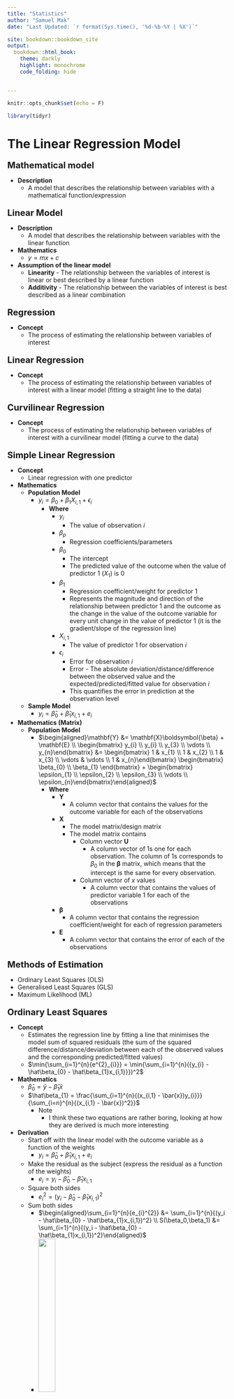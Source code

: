 ```yaml
---
title: "Statistics"
author: "Samuel Mak"
date: "Last Updated: `r format(Sys.time(), '%d-%b-%Y | %X')`"

site: bookdown::bookdown_site
output: 
  bookdown::html_book:
    theme: darkly
    highlight: monochrome
    code_folding: hide


---
```



```r
knitr::opts_chunk$set(echo = F)

```

```r
library(tidyr)
```


# The Linear Regression Model


<p style = "margin-bottom: 0px; font-size: 20px; ">**Mathematical model**</p>

- **Description**
    - A model that describes the relationship between variables with a mathematical function/expression




<p style = "margin-bottom: 0px; font-size: 20px; ">**Linear Model**</p>

- **Description**
    - A model that describes the relationship between variables with the linear function
- **Mathematics** 
    - $y = mx + c$
- **Assumption of the linear model**
    - **Linearity** - The relationship between the variables of interest is linear or best described by a linear function
    - **Additivity** - The relationship between the variables of interest is best described as a linear combination

 
<p style = "margin-bottom: 0px; font-size: 20px; ">**Regression**</p>

- **Concept**
    - The process of estimating the relationship between variables of interest


    
<p style = "margin-bottom: 0px; font-size: 20px; ">**Linear Regression**</p>

- **Concept**
  - The process of estimating the relationship between variables of interest with a linear model (fitting a straight line to the data)
  

<p style = "margin-bottom: 0px; font-size: 20px; ">**Curvilinear Regression**</p>

  - **Concept**
    - The process of estimating the relationship between variables of interest with a curvilinear model (fitting a curve to the data)


<p style = "margin-bottom: 0px; font-size: 20px; ">**Simple Linear Regression**</p>

- **Concept** 
  - Linear regression with one predictor 
- **Mathematics**
  - **Population Model**
    - $y_{i} = \beta_{0} + \beta_{1}X_{i,1} + \epsilon_{i}$
      - **Where**
          - $y_{i}$
            - The value of observation *i*
          - $\beta_{p}$
            - Regression coefficients/parameters
          - $\beta_{0}$ 
            - The intercept
            - The predicted value of the outcome when the value of predictor 1 ($X_{1}$) is 0
          - $\beta_{1}$
            - Regression coefficient/weight for predictor 1
            - Represents the magnitude and direction of the relationship between predictor 1 and the outcome as the change in the value of the outcome variable for every unit change in the value of predictor 1 (it is the gradient/slope of the regression line)
          - $X_{i,1}$ 
            - The value of predictor 1 for observation *i*
          - $\epsilon_{i}$
            - Error for observation *i*
            - Error - The absolute deviation/distance/difference between the observed value and the expected/predicted/fitted value for observation *i*
            - This quantifies the error in prediction at the observation level
  - **Sample Model**
    - $y_{i} = \hat{\beta}_{0} + \hat{\beta}_{1}x_{i,1} + e_{i}$
- **Mathematics (Matrix)**
  - **Population Model**
    - $\begin{aligned}\mathbf{Y} &= \mathbf{X}\boldsymbol{\beta} + \mathbf{E} \\ \begin{bmatrix} y_{i} \\ y_{i} \\ y_{3} \\ \vdots \\ y_{n}\end{bmatrix} &= \begin{bmatrix} 1 & x_{1} \\ 1 & x_{2} \\ 1 & x_{3} \\ \vdots & \vdots \\ 1 & x_{n}\end{bmatrix} \begin{bmatrix} \beta_{0} \\ \beta_{1} \end{bmatrix} + \begin{bmatrix} \epsilon_{1} \\ \epsilon_{2} \\ \epsilon_{3} \\ \vdots \\ \epsilon_{n}\end{bmatrix}\end{aligned}$
      - **Where**
        - $\mathbf{Y}$ 
          - A column vector that contains the values for the outcome variable for each of the observations
        - $\mathbf{X}$
          - The model matrix/design matrix
          - The model matrix contains 
            - Column vector $\mathbf{U}$
              - A column vector of 1s one for each observation. The column of 1s corresponds to $\beta_{0}$ in the $\boldsymbol{\beta}$ matrix, which means that the intercept is the same for every observation.
            - Column vector of *x* values 
              - A column vector that contains the values of predictor variable 1 for each of the observations
        - $\boldsymbol{\beta}$
          - A column vector that contains the regression coefficient/weight for each of regression parameters
        - $\mathbf{E}$
          - A column vector that contains the error of each of the observations
          
          

<p style = "margin-bottom: 0px; font-size: 20px; ">**Methods of Estimation**</p>

- Ordinary Least Squares (OLS)
- Generalised Least Squares (GLS)
- Maximum Likelihood (ML)


<p style = "margin-bottom: 0px; font-size: 20px; ">**Ordinary Least Squares**</p>

- **Concept**
  - Estimates the regression line by fitting a line that minimises the model sum of squared residuals (the sum of the squared difference/distance/deviation between each of the observed values and the corresponding predicted/fitted values)
  - $\min{\sum_{i=1}^{n}{e^{2}_{i}}} = \min{\sum_{i=1}^{n}({y_{i} - \hat\beta_{0} - \hat\beta_{1}x_{i,1}}})^2$
- **Mathematics**
  - $\hat\beta_{0} = \bar{y} - \hat\beta_{1}\bar{x}$
  - $\hat\beta_{1} = \frac{\sum_{i=1}^{n}{(x_{i,1} - \bar{x})y_{i}}}{\sum_{i=n}^{n}{(x_{i,1} - \bar{x})^2}}$
      - Note
        - I think these two equations are rather boring, looking at how they are derived is much more interesting
- **Derivation**
  - Start off with the linear model with the outcome variable as a function of the weights
    - $y_i = \hat\beta_0 + \hat\beta_{1}x_{i,1} + e_i$
  - Make the residual as the subject (express the residual as a function of the weights)
    - $e_i = y_i - \hat\beta_{0} - \hat\beta_{1}x_{i,1}$
  - Square both sides
    - $e_{i}^{2} = (y_i - \hat\beta_{0} - \hat\beta_{1}x_{i,1})^2$
  - Sum both sides 
    - $\begin{aligned}\sum_{i=1}^{n}{e_{i}^{2}} &= \sum_{i=1}^{n}{(y_i - \hat\beta_{0} - \hat\beta_{1}x_{i,1})^2} \\ S(\beta_0,\beta_1) &= \sum_{i=1}^{n}{(y_i - \hat\beta_{0} - \hat\beta_{1}x_{i,1})^2}\end{aligned}$
    - ![](image/ols_1.png){width=30%}
  - Find the values of $\hat\beta_{0}$ and $\hat\beta_{1}$ that minimises $S(\hat\beta_{0}, \hat\beta_{1})$
    - There is a point at which the sum of squared residuals is at the minimum 
    - The $S(\hat\beta_{0}, \hat\beta_{1})$ function is a quadratic and it has a minimum that represents the minimal sum of squared residuals
    - The coordinates of the minimum are the values of $\hat\beta_{0}$ and $\hat\beta_{1}$ that give you the least sum of squared residuals (or minimises $S(\hat\beta_{0}, \hat\beta_{1})$)
    - Hence, find the values of the coordinate of the minimum of the quadratic function
    - To find each of the values of the coordinate of the minimum of the function $S(\hat\beta_{0}, \hat\beta_{1})$, the partial derivatives of the function $S(\hat\beta_{0}, \hat\beta_{1})$ with respect to each of the $\hat\beta$s are set to 0 (because the minimum has a slope of 0)
    - Expression for $\hat\beta_0$
      - $\frac{\partial{S}}{\partial{\hat\beta_{0}}}=-2\sum_{i=1}^{n}{(y_i - \hat\beta_{0} - \hat\beta_{1}x_{i,1})}$
    - Expression for $\hat\beta_1$
      - $\frac{\partial{S}}{\partial{\hat\beta_{1}}}=-2\sum_{i=1}^{n}{x_{i,1}(y_i - \hat\beta_{0} - \hat\beta_{1}x_{i,1})}$
    - Solve the above simultaneous equations
    - Solving the above simultaneous equations would result in 
      - $\hat\beta_{0} = \frac{\sum_{i=1}^{n}{x_{i,1}}\sum_{i=1}^{n}{y_{i}} - \sum_{i=1}^{n}{x_{i,1}}\sum_{i=1}^{n}{x_{i,1}y_{i}}}{n\sum_{i=1}^{n}{x_{i,1}^2}-(\sum_{i=1}^{n}{x_{i,1}})^2}$
      - $\hat\beta_{1} = \frac{n\sum_{i=1}^{n}{x_{i,1}y_i} - \sum_{i=1}^{n}{x_{i,1}}\sum_{i=1}^{n}{y_{i}}}{n\sum_{i=1}^{n}{x_{i,1}^2}-(\sum_{i=1}^{n}{x_{i,1}})^2}$
    - Solving the simultaneous equations would also result in 
      - For $\hat\beta_{0}$
        - $\hat\beta_{0} = \bar{y} - \hat\beta_{1}\bar{x}$
      - For $\hat\beta_{1}$
        - $\hat\beta_{1} = \frac{\sum_{i=1}^{n}{(x_{i,1} - \bar{x})(y_{i} - \bar{y})}}{\sum_{i=n}^{n}{(x_{i,1} - \bar{x})^2}}$
        - $\hat\beta_{1} = \frac{\sum_{i=1}^{n}{(x_{i,1} - \bar{x})y_{i}}}{\sum_{i=n}^{n}{(x_{i,1} - \bar{x})^2}}$
        - $\hat\beta_{1} = \frac{Cov(x,y)}{s_{x}^{2}}$
        - $\hat\beta_{1} = \frac{S_{xx}}{S_{xx}}$
- **Mathematics (Matrix)**
  - $\boldsymbol{\beta} = (\mathbf{X'X)^{-1}X'Y}$
- **Derivation (Matrix)**
  - $S(\boldsymbol{\hat\beta}) = ||\mathbf{u}||^2 = ||\mathbf{Y-\hat{Y}}||^2 = ||\mathbf{Y-X\boldsymbol{\beta}}||^2$
  - *note* - Matrix derivation not complete


<p style = "margin-bottom: 0px; font-size: 20px; ">**Variance of $\beta$**</p>

- Variance of $\beta$
  - **Variance of $\beta_{0}$**
    - **Mathematics** 
      - $\text{Var}(\hat\beta_{0}) = \sigma_{\hat\beta_{0}}^{2} = \frac{\sigma^{2}\sum_{i=1}^{n}{x_{i,1}^2}}{n\sum_{i=1}^{n}{x^{2}_{i,1}}-(\sum_{i=1}^{n}{x_{i,1}})^2}$
      - $\text{SE}_{\hat\beta_{0}} = \sigma_{\hat\beta_{0}} = \sqrt{\frac{\sigma^{2}\sum_{i=1}^{n}{x_{i,1}^2}}{n\sum_{i=1}^{n}{x^{2}_{i,1}}-(\sum_{i=1}^{n}{x_{i,1}})^2}}$
    - **Estimation from the sample**
      - **Description**
        - $\sigma^{2}$ is unknown
        - Since $\sigma^{2}$ is the variance of the population model (the average model sum of squared errors), it is reasonable to use the variance of the sample model ($s^2$) as the estimator 
        - It has been shown that $s^2$ is an unbiased estimator of $\sigma^{2}$
      - **Mathematics**
        - $\hat{\text{Var}(\hat\beta_{0})} = \hat\sigma_{\hat\beta_{0}}^{2} = \frac{s^{2}\sum_{i=1}^{n}{x_{i,1}^2}}{n\sum_{i=1}^{n}{x^{2}_{i,1}}-(\sum_{i=1}^{n}{x_{i,1}})^2}$
        - $\hat{\text{SE}}_{\hat\beta_{0}} = \hat\sigma_{\hat\beta_{0}} = \sqrt{\frac{s^{2}\sum_{i=1}^{n}{x_{i,1}^2}}{n\sum_{i=1}^{n}{x^{2}_{i,1}}-(\sum_{i=1}^{n}{x_{i,1}})^2}}$
  - **Variance of $\beta_{1}$**
    - **Population**
      - **Mathematics** 
        - $\sigma_{\hat\beta_{1}^{2}} = \frac{n\sigma^{2}}{n\sum_{i=1}^{n}{x^{2}_{i,1}}- (\sum_{i=1}^{n}{x_{i,1}})^2}$
        - $\text{Var}(\hat\beta_{1}) = \sigma_{\hat\beta_{1}^{2}} = \frac{n\sigma^{2}}{n\sum_{i=1}^{n}{(x_{i,1} - \bar{x})^2}}$
        - $\text{Var}(\hat\beta_{1}) = \sigma_{\hat\beta_{1}}^{2} = \frac{\sigma^{2}}{\sum_{i=1}^{n}{(x_{i,1} - \bar{x})^2}}$
        - $\text{SE}_{\hat\beta_{1}} = \sigma_{\hat\beta_{1}} = \sqrt{\frac{\sigma^{2}}{\sum_{i=1}^{n}{(x_{i,1} - \bar{x})^2}}}$
    - **Estimation from the sample**
      - **Mathematics**
        - $\hat{\text{Var}(\hat\beta_{1})} = \hat\sigma_{\hat\beta_{1}}^{2} = \frac{s^{2}}{\sum_{i=1}^{n}{(x_{i,1} - \bar{x})^2}}$
        - $\hat{\text{SE}}_{\hat\beta_{1}} = \hat\sigma_{\hat\beta_{1}} = \sqrt{\frac{s^{2}}{\sum_{i=1}^{n}{(x_{i,1} - \bar{x})^2}}}$





<p style = "margin-bottom: 0px; font-size: 20px; ">**Assumptions of the Linear Models**</p>

- Linearity 
- Additivity
- Normality of the sampling distribution
- Uncorrelated errors
- Heteroscedasticity

<p style = "margin-bottom: 0px; font-size: 20px; ">**Linearity**</p>

- **Concept**
  - The relationship between each of the predictor variables and the outcome is linear (or best described as linear)
  - This is the most important assumption of linear models because even if all other assumptions are met, the model is invalid because the description of the process you want to model is wrong 
- **Treatment**
  - Transformation
  - Segmented regression
  - Fit non-linear models 
  
 <p style = "margin-bottom: 0px; font-size: 20px; ">**Additivity**</p>

- **Concept**
  - The combined effect of multiple predictors in a multiple regression is best described as a linear combination of the predictors
  - This, along with linearity, is the most important assumptions of linear models 
- **Treatment**
  - Transformation
  - Segmented regression
  - Fit non-linear models 
   

<p style = "margin-bottom: 0px; font-size: 20px; ">**Uncorrelated Errors**</p>

- **Concept**
  - The errors in the population model are uncorrelated with each other
  - In other words, there is no autocorrelation/serial correlation 
  - The distribution of errors at given value of x is uncorrelated with the distribution of errors at another value of x
  - It is important to note that the errors are not individual errors, they are theoretical distribution of errors given x, in other words, for each vale of x, there is a distribution of errors, and the observed residuals given x you have are sampled from the distribution of errors given the same x (see [this short description on CrossValidated]( https://stats.stackexchange.com/questions/103439/how-to-calculate-the-covariance-between-two-observations-of-the-same-variable))
- **Mathematics**
  - $\text{Cov}(e_{i}, e_{j}) = 0$
- **Mathematics**
  - $\boldsymbol\Phi = \Sigma_{e_{i}e_{j}} = \sigma^{2}\mathbf{I} = \begin{bmatrix} \sigma_{1,1}^{2} & 0 & 0 & \cdots & 0 \\ 0 & \sigma_{2,2}^{2} & 0 & \cdots & 0 \\ 0 & 0 & \sigma_{3,3}^{2} & \cdots & 0 \\ \vdots & \vdots & \vdots & \ddots & \vdots \\ 0 & 0 & 0 & 0 & \sigma_{i,j}^{2} \end{bmatrix}$
    - ***Note***
      - All the off-diagonals are 0s, indicating that all errors are uncorrelated with each other 
      - The variances are unconstrained, hence, they can vary 
- **Effects of correlated errors on OLS estimation**
    - **Biased SE**
      - The standard mathematical expression of the estimate of the variance of the sampling distribution ($\frac{\sigma^{2}}{\sum_{i=1}^{n}{(x_{i,1} - \bar{x})^2}}$) is a biased estimate of the true variance of the sampling distribution 
        - If errors are positively correlated, the standard mathematical expression of the estimate of the variance of the sampling distribution ($\frac{\sigma^{2}}{\sum_{i=1}^{n}{(x_{i,1} - \bar{x})^2}}$) will underestimate the true value (a negative bias), this means that the true sampling variance and SE are larger than estimated, this means that OLS is less efficient/optimal than other estimators, this follows that all statisticl inferences involving the SE will be biased (e.g. underestimating the confidence intervals, overestimating the p-value in significance tests, higher Type I error etc.)
- **Assessing Autocorrelation**
  - See the autcorrelation section 
- **Treatment**
  - Autocorrelation consistent standard errors 
  - Cluster robust standard errors 
  - Use other estimators 
 
  


<p style = "margin-bottom: 0px; font-size: 20px; ">**Normality of the Sampling Distribution**</p>

- **Concept**
  - The sampling distribution of the sample estimates is normally distributed 
  - A normally distributed sampling distribution is desirable because it can be modelled easily with the normal distribution curve and inferential statistics can be easily derived (which may be easier than if it has a non-normal distribution, e.g. Pearson's r)
- **Effects of violation of the assumption**
  - All the standard mathematical expressions and procedures for estimating the inferential statistics and uncertainty of the sample estimate are based on the assumption that the sampling distribution is normal or at least approximately normal. If the true sampling distribution is not normal, then all the inferential statistics and estimates of uncertainty of the sample estimate are incorrect
- **Assessing Normality of the sampling distribution**
  - Distribution of model residuals 
    - **Description**
      - Assess whether the model residuals are normally distributed
    - **Explanation**
      - In general, in a linear combination of variables, if the variables in the linear combination are random, independent, and normally distributed (their sampling distribution), then the linear combination itself is also normally distributed (the sampling distribution of the linear combination is normal)
      - Each of the regression parameters can be expressed as a linear combination 
        - $\hat\beta_{1} = \frac{\sum_{i=1}^{n}{(x_i - \bar{x} )y_i}}{\sum_{i=1}^{n}{(x_i - \bar{x})^2}} = \sum_{i=1}^{n}{\frac{x_i - \bar{x}}{\sum_{i=1}^{n}{(x_i - \bar{x})^2}}y_i}$
          - ***Where***
            - $\frac{x_i - \bar{x}}{\sum_{i=1}^{n}{(x_i - \bar{x})^2}}$ is treated as a constant and $y_i$ is treated a variable
      - Hence, for the linear combination ($\hat\beta_1$) to be normally distributed, the random variable $y_i$ has to be independent and normally distributed
      - Since independence and normality of the errors imply independence and normality of the random variable $y_i$, normality of errors can be used to indicate that the linear combination ($\hat\beta_1$) is normally distributed
      - And since we don't have the errors in hand, we use the model residuals 
    - **Assessing normality**
      - See the 'Assessing Normality' section
- **The Central Limit Theorem and the assumption of normality**
  - The distribution of the residuals is not important if sample size is "sufficiently" large according to the Central Limit Theorem. (The CLT states that the sampling distribution is approximately normal if sample size is large and can be assumed to be normal if sample size is sufficiently large (n > 30) regardless of the shape of the population distribution)
  - Hence, there is much less to worry about the non-normality of the sampling distribution if the sample size is "sufficiently" large
- **Just some side notes**
  - $y_i$ also needs to be normally distributed, if y is not normally distributed, then the scores of y need to be transformed such that it's sampling distribution is normal or approximately normal (I am still not sure about this part)
- **Treatment**
  - Use robust/non-parametric methods 
  - Transformation







```r

data <- iris %>% dplyr::mutate(outcome = Petal.Length, predictor = Sepal.Length)

model <- lm(formula = outcome ~ predictor, data = data)

plot(model, which = 1)

png(file = "image/het_resid_vs_fitted.png", res = 100, width = 800, height = 500)
plot(model, which = 1)
dev.off()

```




<p style = "margin-bottom: 0px; font-size: 20px; ">**Heteroscedasticity**</p>

- **Description**
  - Aka - Homogeneity of variance or constant variance
  - The variance of the distribution of errors given x is the identical between values of x in the population model
  - The variance of the distribution of errors given x is a constant - It is a fixed value and does not vary across values of x in the population model
  - Some sources say that the variance of errors given x does not depend on x (e.g. Rice, 2006; Field, 2023)
- **Visualisation**
  - ![](image/heteroscedasticity_visualisation.png){width=30%}
- **Mathematics**
  - $\text{Var}(\epsilon_{i}) = \sigma^2$
- **Mathematics (Matrix)**
  - $\boldsymbol\Phi = E(\epsilon\epsilon'|X) = \Sigma_{\epsilon\epsilon} = \begin{bmatrix} \sigma^{2} & \phi_{1,2} & \phi_{1,3} & \cdots & \phi_{1,j} \\ \phi_{2,1} & \sigma^{2} & \phi_{2,3} & \cdots & \phi_{2,j} \\ \phi_{3,1} & \phi_{3,2} & \sigma^{2} & \cdots & \phi_{3,j} \\ \vdots & \vdots & \vdots & \ddots & \vdots \\ \phi_{i,1} & \phi_{i,2} & \phi_{i,3} &\cdots & \sigma^{2} \end{bmatrix}$
    - ***Notes***
      - The variances in the diagonals are all $\sigma^2$
      - The covariances in the off-diagonals can vary (the covariances are not the condition here)
- **Effects of Homoscedasticity**
  - **Biased estimation of sampling variance**
    - The mathematical expression for the estimate of the sampling variance assumes homoscedasticity (see derivation) (or rather, requires homoscedasticity to be unbiased). If there is heteroscedasticity, then the sampling variance estimated using the same standard mathematical expression will be biased, in that the estimated value is not the same as the true value, this in turn means that the parameter estimates are not optimal due to increased sampling variation and there are other estimators that will be mor efficient than OLS, the biased sampling variance estimate will affect the SE estimate, and will affect all statistical inferences using the sampling
variance (e.g. confidence intervals, test statistic, p-values etc.)
  - Confidence intervals can be "extremely inaccurate" when ignoring heteroscedasticity (Wilcox, 2010)
  - But this assumption matters only if group sizes are unequal 
- **Assessing Homo/Heteroscedasticity**
  - **Description**
    - The assumption applies to the population model, it is best to assess heteroscedasticity in the population through heteroscedasticity in the sample model
  - **Ways to assess heteroscedasticity**
    - Plots
    - Statistical tests 
  - **Plots**
    - **Residual Plots**
      - Residuals vs fitted plot
    - **Residuals vs fitted plot**
      - **Description**
        - The residuals are plotted against the fitted values
        - A plot that shows the vertical distribution of residuals in the y-axis for each of the fitted values in the x-axis
        - Basically it is the scatter plot but detrended 
        - It can be based on raw or standardised scores 
      - **Visualisation**
        - ![](image/het_resid_vs_fitted.png){width=50%}
      - <details><summary>
        <img src="image/r.svg" width = 5% style=" margin-top: 0px; margin-bottom: 0px; padding-top: 1px;"/>
        </summary>
        <pre style=" margin-top: 10px"><code>
        ## Base R <br>
        model <- lm(formula = outcome ~ predictor, data = data) <br>
        &nbsp
        plot(model, which = 1) 
        </code></pre>
        </details>
  - **Statistical Tests**
    - **Statistical Tests**
      - Levene's test
      - Brown-Forsythe test
      - Hartley's Fmax
    - **Levene's tests**
      - **Description**
        - Tests the null hypothesis that the variances in different groups are equal
        - It is a one-way ANOVA with absolute deviation as the outcome variable and the groups/values of x as the predictor variable 
        - It tests whether the absolute deviation varies between groups/values of x
      - **Original Levene's test**
          - **Mathematics**
            - $\textit{W} = \frac{\sum_{i=1}^{n}{n_{g}(|\bar{d}|_{g} - |\bar{d}|_{G})^2}}{\sum_{i=1}^{n}{n_{g}(|{d}|_{i} - |\bar{d}|_{g})^2}} \times \frac{n-k}{k-1}$
              - ***Where***
               - $g$ - Denotes group
               - $G$ - Denotes grand
               - $d_i = y_i - \bar{y}_{g}$ - A deviation means the difference between a score and mean of the group in which it belongs
              - ***Note***
                - Levene's test statistic is expressed as such but it can be interpreted as the F-statistic
      - **Brown-Forsythe test**
        - **Description**
          - Similar to Levene's test but uses the median in the absolute deviation instead ($d_i = y_i - \tilde{y}_{g}$)
      - **Levene's test using trimmed mean**
        - **Description**
          - Similar to Levene's test but uses the trimmed mean instead of the mean
      - **Comparing the tests**
        - Trimmed mean performed best when the underlying data followed a Cauchy distribution and the median performed best when the data followed a chi-squared distribution with 4 degrees of freedom (sharply skewed distribution) (Brown & Forsythe, 1974; extracted from [Wiki](https://en.wikipedia.org/wiki/Levene%27s_test))
    - **Hartley's Fmax (Pearson & Harley, 1954)**
      - **Description**
        - It is the ratio of the variances between the group with the biggest variance and the group with the smallest variance
        - It then conducts a null hypothesis significance test for the ratio 
        - The Fmax isn't used very often, so it is harder to find a critical value table 
      - **Mathematics**
        - $\textit{F}_{max} = \frac{\max{s_{g}^{2}}}{\min{s_{g}^{2}}}$
          - ***Where***
            - $\max{s_{g}^{2}}$ - The largest group variance among all the groups
            - $\min{s_{g}^{2}}$ - The smallest group variance among all the groups      
    - **Cochrane's C test**
      - **Description**
        - It tests whether the variance of a particular group is exceptionally larger than the rest of the group (it is an upper tail test)
        - The test statistic is the ratio of the variane of a group of interest and the overall variance (of all of the groups)
        - It then conducts a null hypothesis significance test on the ratio 
        - It is used to test for variance outlier
      - **Mathematics**
        - $\textit{C}_{g} = \frac{s_{g}^{2}}{\sum_{i=1}^{n}{s_{g}^{2}}}$
          - ***Where***
            - $s_{g}^{2}$ - The variance of a particular group
            - $\sum_{i=1}^{n}{s_{g}^{2}}$ - The sum of all the variances (the total variance)
      - **Null Hypothesis Significance Test**
        - **Hypothesis**
          - $\textit{H}_{0}:$ All variances are equal
          - $\textit{H}_{1}:$ At least one group variance is significantly larger than the other variances
    - **Don't use these tests**
      - **Sample size**
        - In large samples, even trivial heteroscedasticity can produce significant Levene's result 
        - In small samples, Levene's test has inadequate power to detect heteroscedasticity 
      - **Group size equality**
        - Homoscedasticity tests work best when group sample sizes are equal (when heteroscedasticity does not matter as mentioned before) and does not work well when sample sizes are unequal (when heteroscedasticity matters)
      - **Adjust for it instead...**
        - There are robust methods for heteroscedasticity, hence, no need to drill on testing heteroscedasticity
      - Read Zimmerman (2004) about the problems with heteroscedasticity tests...
- **Remedies** 
  - Heteroscedasticity-Consistent Standard Errors
  - Weighted Least Squares






<p style = "margin-bottom: 0px; font-size: 20px; ">**Heteroscedasticity-Consistent Standard Error**</p>

- **Description**
  - Aka
    - Heteroscedasticity-Robust Standard Errors 
    - Robust Standard Errors 
    - Eicker-Huber-White standard errors 
    - Huber-White Standard Errors 
    - White Standard Errors 
    - Sandwich Estimator (because the matrix expression looks like a sandwich)
- **Versions**
  - HC1
  - HC2
  - HC3
  - HC4
- **HC0**
    - **Description**
      - The first version of the HC standard error
    - **Mathematical desciption**
      - In the mathematical expression of the estimate of the sampling variance of the beta parameters, the variance of errors given x is not treated as fixed/a constant, rather, it relaxes the assumption of homoscedasticity and treat the variance of errors given x are different at different values of x
    - **Mathematics**
      - **Population Model**
        - $\textit{Var}(\hat\beta_{1}) = \frac{1}{(\sum_{i=1}^{n}{(x_i - \bar{x})^2})^2} \times \sum_{i=1}^{n}{(x_i - \bar{x})^2 \textit{Var}(\epsilon_i|X)}$
      - **Sample Estimatte**
        - $\textit{Var}(\hat\beta_{1}) = \frac{1}{(\sum_{i=1}^{n}{(x_i - \bar{x})^2})^2} \times \sum_{i=1}^{n}{(x_i - \bar{x})^2 e_{i}^{2}}$
          - ***Where***
            - $e_{i}^{2}$ - Squared residual for observation i (it is basically the variance of residual given x, but we usually only have 1 observation given x)
    - **Mathematics (Matrix)**
      - $\boldsymbol{\hat\beta_1} = (\mathbf{X'X})^{-1}(\sum_{i=1}^{n}{e_{i}^{2}x'_{i}x_{i}})(\mathbf{X'X})^{-1}$
    - **Evaluation**
      - Simulations show that it is better than the normal estimation when sample size is large but worse when sample size is small
- **Which version is the best?**
  - HC3 is better than HC0 and HC2 (Long & Ervin, 2000)
  - HC4 appears to be more robust than HC3 when there are influential cases and non-normal errors (See Hayes and Cai, 2007 for a review)
  
- **Heteroscedastic-Autocorrelation-consistent variance estimation**
  - **Description**
    - Variance estimation robust to heteroscedasticity and autocorrelation 
    - They are extensions of the HC standard error
  - **Types**
    - Newey and West (1987)
  
- **Cluster Robust Standard Errors**
  - **Description**
    - Standard Errors estimation that accounts for heteroscedasticity and correlated errors 
    - Based on the concept that data points can be clustered in a certain way
  - **Mathematics**
    - $\textit{Var}(\hat\beta_{1}) = \frac{1}{(\sum_{i=i}^{n}{(x_{i} - \bar{x})^2})^2} \times \sum_{i=1}^{n}{\textit{Var}(\epsilon_{i}(x_{i} - \bar{x}))} + 2\sum_{j=1}^{n}{\sum_{i=1}^{n}{(x_{i} - \bar{x})(x_{j} - \bar{x})(\epsilon{}_{i}\epsilon{}_{j})}}$
    - $\textit{Var}(\hat\beta_{1}) = \frac{1}{(\sum_{i=i}^{n}{(x_{i} - \bar{x})^2})^2} \times \sum_{j=1}^{n}{\sum_{i=1}^{n}{\textit{Cov}((x_{i} - \bar{x})\epsilon{}_{i}, (x_{j} - \bar{x})\epsilon{}_{j})}}$
    - $\textit{Var}(\hat\beta_{1}) = \frac{1}{(\sum_{i=i}^{n}{(x_{i} - \bar{x})^2})^2} \times \sum_{j=1}^{n}{\sum_{i=1}^{n}{(x_{i} - \bar{x})(x_{j} - \bar{x})(\epsilon{}_{i}\epsilon{}_{j})}}$
    - $\textit{Var}(\hat\beta_{1}) = \frac{1}{(\sum_{i=i}^{n}{(x_{i} - \bar{x})^2})^2} \times \sum_{j=1}^{n}{\sum_{i=1}^{n}{(x_{i} - \bar{x})(x_{j} - \bar{x})(\epsilon{}_{i}\epsilon{}_{j})}}1[A]$
      - ***Where***
        - $1[A]$
          - $A$ is an event in which i and j are in the same cluster
          - $1[A]$ - A indicator function that indicates whether 2 errors belong to the same cluster
          - The indicator function $1[A]$ equals 1 if event A happens (i and j are in the same cluster)
          - The indicator function $1[A]$ equals 0 if event A does not happen (i ad j are not in the same cluster)
          - This results in a block matrix where the diagonal blocks are the error variance-covariance submatrices and the off-diagonal blocks are all 0s (assuming that the clusters are uncorrelated with each other) - For this reason, it is robust for arbitrary within cluster error correlation but not between cluster error correlation 
  - **Mathematics (Matrix)**
    - $\textbf{V}  = (\textbf{X}'\textbf{X})^{-1} \textbf{X}'\boldsymbol\Phi \textbf{X}(\textbf{X}'\textbf{X})^{-1}$
      - ***Where***
        - $\boldsymbol\Phi$ - Error Variance-Covariance matrix 






<p style = "margin-bottom: 0px; font-size: 20px; ">**The Bootstrap (Efron & Tibshirani, 1993)**</p>

- **Description**
  - Estimates the properties of the sampling distribution empirically from the sample data




<p style = "margin-bottom: 0px; font-size: 20px; ">**Autocorrelation**</p>

- **Description**
  - Aka serial correlation
  - Errors given x are correlated with errors in other values of x
  - Autocorrelation is often described with respect to time because autocorrelation usually occurs in time series data (correlated across time)
- **Reasons for autocorrelation**
  - **Temporal autocorrelation**
    - **Description**
      - Autocorrelation across time time 
    - **Examples**
      - Repeated measures designs
      - Time series 
      - Longitudinal designs 
      - Growth models 
  - **Spatial autocorrelation**
    - **Description** 
      - Autocorrelation due to space 
    - **Examples** 
      - Clustered data 
  - **Ignoring covariates**
    - If a covariate is not included in the model, the errors will capture the effect of that covariate
    - The error is not random - There are systematic process in the errors that are mistreated as random or ignored
  - **Model misspecification** 
    - E.g. ignoring linearity 
  - **Measurement error in the independent variable**
- **Types of serial correlation**
  - First-order serial correlation
- **First-order serial correlation**
  - **Description**
    - The correlation between errors at any one point of x ($e_{x}$) and errors at the point of x that is 1 unit less ($e_{x-1}$)
    - Note that t is often used instead of x, but I am keeping things general here
  - **Visualisation**
    - **Positive first-order serial correlation**
      - ![](image/positive_first_order_serial_correlation.png)
    - **Negative first-order serial correlation**
      - ![](image/negative_first_order_serial_correlation.png)
  - **Mathematical concept**
    - Tests testing for first-order serial correlation usually assess whether errors given $x$ can be predicted by errors a unit of x that is 1 unit smaller ($x - 1$)
  - **Mathematics**
    - $e_{t} = \rho{}e_{x-1} + u_x$
      - ***Where***
        - $\rho{}$ - First-order serial correlation coefficient 
        - The process for the error term is called the first-order autoregressive process (AR1)
  - **Tests for first-order serial correlation** 
    - Durbin-Watson test
    - Breusch-Godfrey test
  - **Durbin-Watson test**
    - **The Durbin-Watson statistic**
      - **Mathematics**
        - $d = \frac{\sum_{t=2}^{n}{(e_{t} - e_{t-1})^2}}{\sum_{t=1}^{n}{e_{t}^{2}}}$
      - **Interpretation**
        - $0 ≤ d ≤ 4$
        - $d = 2$ - No serial correlation
        - $d < 2$ - Positive serial correlation ($d < 1$ is interpreted as serious positive serial correlation and thus concerning)
        - $d > 2$ - Negative serial correlation
    - **Significance testing**
      - Statistical significance of the Durbin-Watson statistic us often sort through assessing whether the observed Durbin-Watson statistic is inside or outside the critical boundary in the sampling distribution under the null hypothesis
      - The critical boundary is a function of sample size and the number of variables
  - **Breusch-Godfrey test (Breusch & Godfrey, 1978)**
    - **Concept**
      - Aka auxiliary regression (A regression for supplementary purposes)
      - Tests the extent to which the errors given x can be predicted by the predictor in the model and the model error at a value of x that is 1 less, model error at a value of x that is 2 less, model error at a value of x that is 3 less, and so on (these are the lagged variables, and the number of lagged variables is defined by the researcher, but some people may include lagged variables until the errors in that auxiliary regression is no longer autocorrelated)
    - **Mathematics**
      - $e_{t} = \beta_{0} + \beta_{1}x_i + \beta_{2}e_{t-1} + \beta_{3}e_{t-2} + \beta_{4}e_{t-3} + \cdots + \beta_{p+1}e_{t-p} + u_i$
    - **Null Hypothesis Significance Test**
      - **The Breusch-Godfrey test statistic**
        - **Mathematics (wiki)** 
          - $nR^2$
      - **Distribution of the Breusch-Godfrey test statistic**
        - $nR^2 \sim{} \chi_{p}^{2}$
          - **Warning**
            - A source (zed statistics) said it is $(n-p)R^2 \sim{} \chi_{p}^{2}$
            - But they are very similar, so I think it's fine
      - **Hypotheses**
        - $H_0:$ There is no autocorrelation
        - $H_1:$ There is autocorrelation in the lagged variables in the model
      

      
```r
library(tidyverse)

qqplot1 <- ggplot2::ggplot(data = iris, aes(sample = Sepal.Length)) + 
  qqplotr::stat_qq_point(size = 1, alpha = 0.6) + 
  qqplotr::stat_qq_line(colour = "#008898") + 
  qqplotr::stat_qq_band(fill = "#008898", alpha = 0.3) + 
  labs(
    x = "Theoretical Quantile", 
    y = "Observed Quantile") +
  theme_minimal()

qqplot1.1 <- ggplot2::ggplot(data = iris, aes(sample = Sepal.Length)) + 
  qqplotr::stat_qq_point(size = 1, alpha = 0.6, detrend = TRUE) + 
  qqplotr::stat_qq_line(colour = "#008898", detrend = TRUE) + 
  qqplotr::stat_qq_band(fill = "#008898", alpha = 0.3, detrend = TRUE) + 
  labs(
    x = "Theoretical Quantile", 
    y = "Observed Quantile") +
  theme_minimal()

png(file = "image/qqplot1.png", res = 100, width = 800, height = 500)
qqplot1
png(file = "image/qqplot1.1.png", res = 100, width = 800, height = 500)
qqplot1.1
dev.off()
```


<p style = "margin-bottom: 0px; font-size: 20px; ">**Assessing Normality**</p>

- **Ways to assess normality**
  - Plots
  - Statistical Tests
- **Plots**
  - **Types of plots** 
    - Frequency Distribution plot (e.g. histogram)
    - Theoretical vs Observed distribution plots
  - **Theoretical vs Observed Distribution plots** 
    - **Description**
      - A plot with the distributional points of a particular distribution of interest and the distributional points of the data 
      - It visualises how well the distributional point of each of the data points fit their corresponding distributional point a particular distribution of interest (e.g. a normal distribution)
      - The corresponding distributional point is the expected value that the observed score should have in a particular distribution of interest 
    - **Types** 
      - P-P plot
      - Q-Q plot
    - **P-P plot**
      - **Description**
        - A plot with the probability of each of the points of a particular distribution of interest against the probability of each of the data points in the data (relative to the whole data)
      - **P-P plot for the normal distribution**
        - **Concept**
          - A plot with the probability of each of the points of a normal distribution against the probability of each of the data points in the data (relative to the whole data)
    - **Q-Q plot**
      - **Description**
        - A plot with the quantile or z-score of each of the points of a particular distribution of interest against the quantile or z-score of each of the data points in the data (relative to the whole data)
      - **Detrending (Thode, 2002)**
        - **Concept**
          - **Detrending** - Transforming the plots such that the line showing the theoretical distributional values is horizontal and not diagonal 
          - The diagonal arrangement of Q-Q and P-P plots can lead to visual bias, detrending the plots can reduce visual bias 
          **Visualisation**
            - ![](image/qqplot1.1.png){width=30%}
      - **Q-Q plot for the normal distribution**
        - **Concept**
          - A plot with the quantile or z-score of each of the points of a normal distribution against the quantile or z-score of each of the data points in the data (relative to the whole data)
        - **Visualisation**
          - ![](image/qqplot1.png){width=30%}
        - <details><summary>
        <img src="image/r.svg" width = 3% style=" margin-top: 0px; margin-bottom: 0px; padding-top: 1px;"/>
        </summary>
        <pre style=" margin-top: 10px"><code>
        # Q-Q plot (general) <br>
        ggplot2::ggplot(data = iris, aes(sample = Sepal.Length)) + <br>
        &nbsp&nbsp qqplotr::stat_qq_point(size = 1, alpha = 0.6, detrend = FALSE) + <br>
        &nbsp&nbsp qqplotr::stat_qq_line(colour = "#008898", detrend = FALSE) + <br>
        &nbsp&nbsp qqplotr::stat_qq_band(fill = "#008898", alpha = 0.3, detrend = FALSE) + <br>
        &nbsp&nbsp labs(x = "Theoretical Quantile", y = "Observed Quantile") +<br>
        &nbsp&nbsp theme_minimal()<br>
        &nbsp
        # Q-Q plot for Model residual <br>
        plot(model_object, which = 2)
        </code></pre>
        </details>
  
- **Statistical Tests**
  - **Statistical Tests**
    - Kolmogorov-Smirnov test
    - Shapiro-Wilk test
  - **Kolmogorov-Smirnov test**
    - **Description**
      - Tests the null hypothesis that the scores are normally distributed
      - It compares the scores to a normally distributed set of scores with the same mean and standard deviation
  - **The problem with statistical tests**
    - **Statistical significance does not necessarily mean practical importance**
      - Statistical significance tells how real an effect is but does not tell the practical importance/size of the effect
    - **It doesn't work when you need it, but works when you don't need it (that's what she said)**
      - The smaller the sample size, the lower the power of statistical tests, the less likely normality problems are detected by these statistical tests, however, this is when the assumption of normality is more of a concern
      - The larger the sample size, the higher the power of statistical tests, the more likely normality problems are detected by these statistical tests, however, this is when the assumption of normality is less of a concern due to the CLT
    - **Robust methods are the way to go**
      - Violation of the normality assumption can be adjusted, hence, we don't have to drill on statistical tests (comparing non-robust result with robust result as a sensitivity analysis may be a better option)
      

    
    





<p style = "margin-bottom: 0px; font-size: 20px; ">**Robust Techniques**</p>

- **Robust Techniques**
  - Trimming
  - Winsorizing 
  - The Bootstrap
  
  

<p style = "margin-bottom: 0px; font-size: 20px; ">**Robust Estimators**</p>

- **Robust Estimators**
  - M-estimators 
  - L-estimators 
  - S-estimators 
  - R-estimators 
- **Extremum estimator ($\hat\theta$)**
  - **Description**
    - **Extremum Estimator** - A class of estimators in which the parameters are estimated through maximisation or minimisation of a certain obective function that depends on the data 
    - The theory of extremum estimators was developed by Amemiya (1985)
    
    
<p style = "margin-bottom: 0px; font-size: 20px; ">**M-estimators**</p>

- **Description**
  - **M-estimators** - Extremum estimators for which the obejct function is a sample average 
- **History**
  - These are called M-estimators because Maximum likelihood is one of the first of these estimators, hence, Huber (1981, p. 43) called these estimators as M-estimators to denote that these are "maximum likelihood-type" estimators
- **Examples**
  - Least squares - Because the estimator is defined as a minimum of the sum of the squared errors/residuals
  - Maximum Likelihood- Because it maximises the likelihood function over the parameter space 




<p style = "margin-bottom: 0px; font-size: 20px; ">**Theil-Sen Estimator**</p>

- **Description**
  - Robust regarding outliers ammong the predictor variables 
- **Mathematics**
  - $\hat\beta_{p} = \tilde{\beta_{p,ij}}$ (need to double check)




